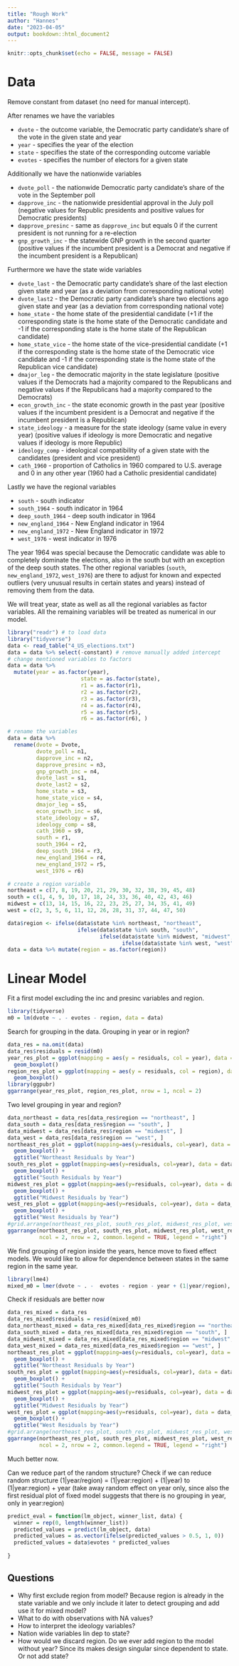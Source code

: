```yaml
---
title: "Rough Work"
author: "Hannes"
date: "2023-04-05"
output: bookdown::html_document2
---
```


```r
knitr::opts_chunk$set(echo = FALSE, message = FALSE)
```

# Data

Remove constant from dataset (no need for manual intercept). 

After renames we have the variables

* `dvote` - the outcome variable, the Democratic party candidate's share of the vote in the given state and year
* `year` - specifies the year of the election
* `state` - specifies the state of the corresponding outcome variable
* `evotes` - specifies the number of electors for a given state

Additionally we have the nationwide variables

* `dvote_poll` - the nationwide Democratic party candidate's share of the vote in the September poll
* `dapprove_inc` - the nationwide presidential approval in the July poll (negative values for Republic presidents and positive values for Democratic presidents)
* `dapprove_presinc` - same as `dapprove_inc` but equals 0 if the current president is not running for a re-election
* `gnp_growth_inc` - the statewide GNP growth in the second quarter (positive values if the incumbent president is a Democrat and negative if the incumbent president is a Republican)

Furthermore we have the state wide variables

* `dvote_last` - the Democratic party candidate's share of the last election given state and year (as a deviation from corresponding national vote)
* `dvote_last2` - the Democratic party candidate's share two elections ago given state and year (as a deviation from corresponding national vote)
* `home_state` - the home state of the presidential candidate (+1 if the corresponding state is the home state of the Democratic candidate and -1 if the corresponding state is the home state of the Republican candidate)
* `home_state_vice` - the home state of the vice-presidential candidate (+1 if the corresponding state is the home state of the Democratic vice candidate and -1 if the corresponding state is the home state of the Republican vice candidate)
* `dmajor_leg` - the democratic majority in the state legislature (positive values if the Democrats had a majority compared to the Republicans and negative values if the Republicans had a majority compared to the Democrats)
* `econ_growth_inc` - the state economic growth in the past year (positive values if the incumbent president is a Democrat and negative if the incumbent president is a Republican)
* `state_ideology` - a measure for the state ideology (same value in every year) (positive values if ideology is more Democratic and negative values if ideology is more Republic)
* `ideology_comp` - ideological compatibility of a given state with the candidates (president and vice president)
* `cath_1960` - proportion of Catholics in 1960 compared to U.S. average and 0 in any other year (1960 had a Catholic presidential candidate)

Lastly we have the regional variables 

* `south` - south indicator
* `south_1964` - south indicator in 1964
* `deep_south_1964` - deep south indicator in 1964
* `new_england_1964` - New England indicator in 1964
* `new_england_1972` - New England indicator in 1972
* `west_1976` - west indicator in 1976

The year 1964 was special because the Democratic candidate was able to completely dominate the elections, also in the south but with an exception of the deep south states. The other regional variables (`south`, `new_england_1972`, `west_1976`) are there to adjust for known and expected outliers (very unusual results in certain states and years) instead of removing them from the data.

We will treat year, state as well as all the regional variables as factor variables. All the remaining variables will be treated as numerical in our model.

```r
library("readr") # to load data
library("tidyverse")
data <- read_table("4_US_elections.txt")
data = data %>% select(-constant) # remove manually added intercept
# change mentioned variables to factors
data = data %>% 
  mutate(year = as.factor(year),
                       state = as.factor(state), 
                       r1 = as.factor(r1), 
                       r2 = as.factor(r2), 
                       r3 = as.factor(r3), 
                       r4 = as.factor(r4), 
                       r5 = as.factor(r5), 
                       r6 = as.factor(r6), )

# rename the variables
data = data %>% 
  rename(dvote = Dvote,
         dvote_poll = n1,
         dapprove_inc = n2,
         dapprove_presinc = n3,
         gnp_growth_inc = n4,
         dvote_last = s1,
         dvote_last2 = s2,
         home_state = s3,
         home_state_vice = s4,
         dmajor_leg = s5,
         econ_growth_inc = s6,
         state_ideology = s7,
         ideology_comp = s8,
         cath_1960 = s9,
         south = r1,
         south_1964 = r2,
         deep_south_1964 = r3,
         new_england_1964 = r4,
         new_england_1972 = r5,
         west_1976 = r6)

# create a region variable
northeast = c(7, 8, 19, 20, 21, 29, 30, 32, 38, 39, 45, 48)
south = c(1, 4, 9, 10, 17, 18, 24, 33, 36, 40, 42, 43, 46)
midwest = c(13, 14, 15, 16, 22, 23, 25, 27, 34, 35, 41, 49)
west = c(2, 3, 5, 6, 11, 12, 26, 28, 31, 37, 44, 47, 50)

data$region <- ifelse(data$state %in% northeast, "northeast",
                      ifelse(data$state %in% south, "south",
                             ifelse(data$state %in% midwest, "midwest",
                                    ifelse(data$state %in% west, "west", NA))))
data = data %>% mutate(region = as.factor(region))
```

# Linear Model

Fit a first model excluding the inc and presinc variables and region.
```r
library(tidyverse)
m0 = lm(dvote ~ . - evotes - region, data = data)
```

Search for grouping in the data. Grouping in year or in region?

```r
data_res = na.omit(data)
data_res$residuals = resid(m0)
year_res_plot = ggplot(mapping = aes(y = residuals, col = year), data = data_res) + 
  geom_boxplot()
region_res_plot = ggplot(mapping = aes(y = residuals, col = region), data = data_res) +
  geom_boxplot()
library(ggpubr)
ggarrange(year_res_plot, region_res_plot, nrow = 1, ncol = 2)
```

Two level grouping in year and region?
 
```r
data_northeast = data_res[data_res$region == "northeast", ]
data_south = data_res[data_res$region == "south", ]
data_midwest = data_res[data_res$region == "midwest", ]
data_west = data_res[data_res$region == "west", ]
northeast_res_plot = ggplot(mapping=aes(y=residuals, col=year), data = data_northeast) +
  geom_boxplot() + 
  ggtitle("Northeast Residuals by Year")
south_res_plot = ggplot(mapping=aes(y=residuals, col=year), data = data_south) +
  geom_boxplot() +
  ggtitle("South Residuals by Year")
midwest_res_plot = ggplot(mapping=aes(y=residuals, col=year), data = data_midwest) +
  geom_boxplot() +
  ggtitle("Midwest Residuals by Year")
west_res_plot = ggplot(mapping=aes(y=residuals, col=year), data = data_west) +
  geom_boxplot() +
  ggtitle("West Residuals by Year")
#grid.arrange(northeast_res_plot, south_res_plot, midwest_res_plot, west_res_plot, ncol = 2)
ggarrange(northeast_res_plot, south_res_plot, midwest_res_plot, west_res_plot, 
          ncol = 2, nrow = 2, common.legend = TRUE, legend = "right")
```
 
We find grouping of region inside the years, hence move to fixed effect models. We would like to allow for dependence between states in the same region in the same year.

```r
library(lme4)
mixed_m0 = lmer(dvote ~ . -  evotes - region - year + (1|year/region), data = data)
```

Check if residuals are better now

```r
data_res_mixed = data_res
data_res_mixed$residuals = resid(mixed_m0)
data_northeast_mixed = data_res_mixed[data_res_mixed$region == "northeast", ]
data_south_mixed = data_res_mixed[data_res_mixed$region == "south", ]
data_midwest_mixed = data_res_mixed[data_res_mixed$region == "midwest", ]
data_west_mixed = data_res_mixed[data_res_mixed$region == "west", ]
northeast_res_plot = ggplot(mapping=aes(y=residuals, col=year), data = data_northeast_mixed) +
  geom_boxplot() + 
  ggtitle("Northeast Residuals by Year")
south_res_plot = ggplot(mapping=aes(y=residuals, col=year), data = data_south_mixed) +
  geom_boxplot() +
  ggtitle("South Residuals by Year")
midwest_res_plot = ggplot(mapping=aes(y=residuals, col=year), data = data_midwest_mixed) +
  geom_boxplot() +
  ggtitle("Midwest Residuals by Year")
west_res_plot = ggplot(mapping=aes(y=residuals, col=year), data = data_west_mixed) +
  geom_boxplot() +
  ggtitle("West Residuals by Year")
#grid.arrange(northeast_res_plot, south_res_plot, midwest_res_plot, west_res_plot, ncol = 2)
ggarrange(northeast_res_plot, south_res_plot, midwest_res_plot, west_res_plot, 
          ncol = 2, nrow = 2, common.legend = TRUE, legend = "right")
```
Much better now.

Can we reduce part of the random structure?
Check if we can reduce random structure (1|year/region) = (1|year:region) + (1|year) to (1|year:region) + year (take away random effect on year only, since also the first residual plot of fixed model suggests that there is no grouping in year, only in year:region)

```r
predict_eval = function(lm_object, winner_list, data) {
  winner = rep(0, length(winner_list))
  predicted_values = predict(lm_object, data)
  predicted_values = as.vector(ifelse(predicted_values > 0.5, 1, 0))
  predicted_values = data$evotes * predicted_values
  
}

```


## Questions

* Why first exclude region from model? Because region is already in the state variable and we only include it later to detect grouping and add use it for mixed model?
* What to do with observations with NA values?
* How to interpret the ideology variables?
* Nation wide variables lin dep to state?
* How would we discard region. Do we ever add region to the model without year? Since its makes design singular since dependent to state. Or not add state?



